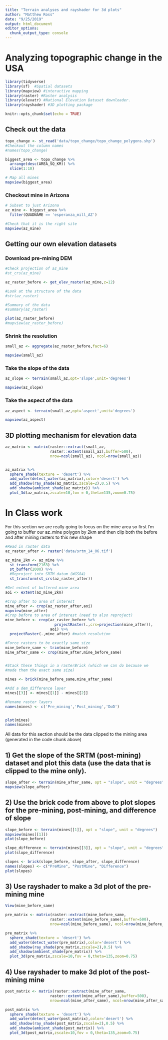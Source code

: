 ```yaml
---
title: "Terrain analyses and rayshader for 3d plots"
author: "Matthew Ross"
date: "9/25/2019"
output: html_document
editor_options: 
  chunk_output_type: console
---
```



# Analyzing topographic change in the USA

```r
library(tidyverse)
library(sf)  #Spatial datasets
library(mapview) #interactive mapping
library(raster) #Raster analysis
library(elevatr) #National Elevation Dataset downloader. 
library(rayshader) #3D plotting package

knitr::opts_chunk$set(echo = TRUE)
```


## Check out the data

```r

topo_change <- st_read('data/topo_change/topo_change_polygons.shp')
#Checkout the column names
#names(topo_change)

biggest_area <- topo_change %>%
  arrange(desc(AREA_SQ_KM)) %>%
  slice(1:10)

# Map all mines
mapview(biggest_area)
```

### Checkout mine in Arizona

```r
# Subset to just Arizona
az_mine <- biggest_area %>%
  filter(QUADNAME == 'esperanza_mill_AZ')

#Check that it is the right site
mapview(az_mine)
```


## Getting our own elevation datasets

### Download pre-mining DEM 

```r

#Check projection of az_mine
#st_crs(az_mine)

az_raster_before <- get_elev_raster(az_mine,z=12)

#Look at the structure of the data
#str(az_raster)

#Summary of the data
#summary(az_raster)

plot(az_raster_before)
#mapview(az_raster_before)
```



### Shrink the resolution

```r
small_az <- aggregate(az_raster_before,fact=6)

mapview(small_az)

```


### Take the slope of the data

```r
az_slope <- terrain(small_az,opt='slope',unit='degrees')

mapview(az_slope)

```


### Take the aspect of the data

```r
az_aspect <- terrain(small_az,opt='aspect',unit='degrees')

mapview(az_aspect)
```


## 3D plotting mechanism for elevation data

```r
az_matrix <- matrix(raster::extract(small_az,
                    raster::extent(small_az),buffer=500),
                    nrow=ncol(small_az), ncol=nrow(small_az))


az_matrix %>%
  sphere_shade(texture = 'desert') %>%
  add_water(detect_water(az_matrix),color='desert') %>%
  add_shadow(ray_shade(az_matrix,zscale=2),0.5) %>%
  add_shadow(ambient_shade(az_matrix)) %>%
  plot_3d(az_matrix,zscale=10,fov = 0,theta=135,zoom=0.75)
```


# In Class work


For this section we are really going to focus on the mine area
so first I'm going to buffer our az_mine polygon by 2km and then
clip both the before and after mining rasters to this new shape

```r
#Read in raster data
az_raster_after <- raster('data/srtm_14_06.tif')

az_mine_2km <- az_mine %>%
  st_transform(2163) %>%
  st_buffer(2000) %>%
  #Reproject into SRTM datum (WGS84)
  st_transform(st_crs(az_raster_after))

#Get extent of buffered mine area
aoi <- extent(az_mine_2km)

#Crop after to area of interest
mine_after <- crop(az_raster_after,aoi)
mapview(mine_after)
#Crop before to area of interest (need to also reproject)
mine_before <- crop(az_raster_before %>%
                      projectRaster(.,crs=projection(mine_after)),
                    aoi) %>%
  projectRaster(.,mine_after) #match resolution

#Force rasters to be exactly same size
mine_before_same <- trim(mine_before)
mine_after_same <- crop(mine_after,mine_before_same)


#Stack these things in a rasterBrick (which we can do because we 
#made them the exact same size)

mines <- brick(mine_before_same,mine_after_same)

#Add a dem_difference layer
mines[[3]] <- mines[[1]] - mines[[2]]

#Rename raster layers
names(mines) <- c('Pre_mining','Post_mining','DoD')


plot(mines)
names(mines)
```


All data for this section should be the data clipped to the mining area 
(generated in the code chunk above)

## 1) Get the slope of the SRTM (post-mining) dataset and plot this data (use the data that is clipped to the mine only).


```r

slope_after <- terrain(mine_after_same, opt = "slope", unit = "degrees")
mapview(slope_after)

```


## 2) Use the brick code from above to plot slopes for the pre-mining, post-mining, and difference of slope

```r

slope_before <- terrain(mines[[1]], opt = "slope", unit = "degrees")
mapview(mines[[1]])
plot(slope_before)

slope_difference <- terrain(mines[[3]], opt = "slope", unit = "degrees")
plot(slope_difference)

slopes <- brick(slope_before, slope_after, slope_difference)
names(slopes) <- c("PreMine", "PostMine", "Difference")
plot(slopes)
```


## 3) Use rayshader to make a 3d plot of the pre-mining mine

```r

View(mine_before_same)

pre_matrix <- matrix(raster::extract(mine_before_same,
                    raster::extent(mine_before_same),buffer=500),
                    nrow=ncol(mine_before_same), ncol=nrow(mine_before_same))

pre_matrix %>%
  sphere_shade(texture = 'desert') %>%
  add_water(detect_water(pre_matrix),color='desert') %>%
  add_shadow(ray_shade(pre_matrix,zscale=2),0.5) %>%
  add_shadow(ambient_shade(pre_matrix)) %>%
  plot_3d(pre_matrix,zscale=10,fov = 0,theta=135,zoom=0.75)

```


## 4) Use rayshader to make 3d plot of the post-mining mine

```r

post_matrix <- matrix(raster::extract(mine_after_same,
                    raster::extent(mine_after_same),buffer=500),
                    nrow=ncol(mine_after_same), ncol=nrow(mine_after_same))

post_matrix %>%
  sphere_shade(texture = 'desert') %>%
  add_water(detect_water(post_matrix),color='desert') %>%
  add_shadow(ray_shade(post_matrix,zscale=2),0.5) %>%
  add_shadow(ambient_shade(post_matrix)) %>%
  plot_3d(post_matrix,zscale=10,fov = 0,theta=135,zoom=0.75)

```

